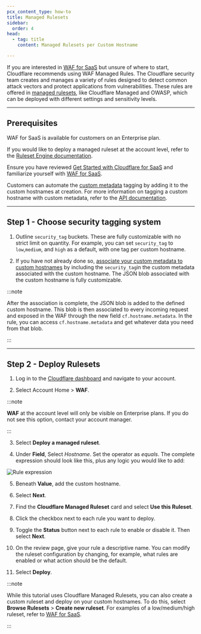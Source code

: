 ```yaml
---
pcx_content_type: how-to
title: Managed Rulesets
sidebar:
  order: 4
head:
  - tag: title
    content: Managed Rulesets per Custom Hostname

---
```


If you are interested in [WAF for SaaS](/cloudflare-for-platforms/cloudflare-for-saas/security/waf-for-saas/) but unsure of where to start, Cloudflare recommends using WAF Managed Rules. The Cloudflare security team creates and manages a variety of rules designed to detect common attack vectors and protect applications from vulnerabilities. These rules are offered in [managed rulesets](/waf/managed-rules/), like Cloudflare Managed and OWASP, which can be deployed with different settings and sensitivity levels.

***

## Prerequisites

WAF for SaaS is available for customers on an Enterprise plan.

If you would like to deploy a managed ruleset at the account level, refer to the [Ruleset Engine documentation](/ruleset-engine/managed-rulesets/deploy-managed-ruleset/).

Ensure you have reviewed [Get Started with Cloudflare for SaaS](/cloudflare-for-platforms/cloudflare-for-saas/start/getting-started/) and familiarize yourself with [WAF for SaaS](/cloudflare-for-platforms/cloudflare-for-saas/security/waf-for-saas/).

Customers can automate the [custom metadata](/cloudflare-for-platforms/cloudflare-for-saas/domain-support/custom-metadata/) tagging by adding it to the custom hostnames at creation. For more information on tagging a custom hostname with custom metadata, refer to the [API documentation](/api/operations/custom-hostname-for-a-zone-edit-custom-hostname).

***

## Step 1 - Choose security tagging system

1. Outline `security_tag` buckets. These are fully customizable with no strict limit on quantity. For example, you can set `security_tag` to `low`,`medium`, and `high` as a default, with one tag per custom hostname.

2. If you have not already done so, [associate your custom metadata to custom hostnames](/cloudflare-for-platforms/cloudflare-for-saas/security/waf-for-saas#step-1---associate-custom-metadata-to-a-custom-hostname) by including the `security_tag`in the custom metadata associated with the custom hostname. The JSON blob associated with the custom hostname is fully customizable.

:::note


After the association is complete, the JSON blob is added to the defined custom hostname. This blob is then associated to every incoming request and exposed in the WAF through the new field `cf.hostname.metadata`. In the rule, you can access `cf.hostname.metadata` and get whatever data you need from that blob.


:::

***

## Step 2 - Deploy Rulesets

1. Log in to the [Cloudflare dashboard](https://dash.cloudflare.com/) and navigate to your account.

2. Select Account Home > **WAF**.

:::note


**WAF** at the account level will only be visible on Enterprise plans. If you do not see this option, contact your account manager.


:::

3. Select **Deploy a managed ruleset**.

4. Under **Field**, Select *Hostname*. Set the operator as *equals*. The complete expression should look like this, plus any logic you would like to add:

![Rule expression](~/assets/images/cloudflare-for-platforms/rule-expression.png)

5. Beneath **Value**, add the custom hostname.

6. Select **Next**.

7. Find the **Cloudflare Managed Ruleset** card and select **Use this Ruleset**.

8. Click the checkbox next to each rule you want to deploy.

9. Toggle the **Status** button next to each rule to enable or disable it. Then select **Next**.

10. On the review page, give your rule a descriptive name. You can modify the ruleset configuration by changing, for example, what rules are enabled or what action should be the default.

11. Select **Deploy**.

:::note


While this tutorial uses Cloudflare Managed Rulesets, you can also create a custom ruleset and deploy on your custom hostnames. To do this, select **Browse Rulesets** > **Create new ruleset**. For examples of a low/medium/high ruleset, refer to [WAF for SaaS](/cloudflare-for-platforms/cloudflare-for-saas/security/waf-for-saas/).


:::
